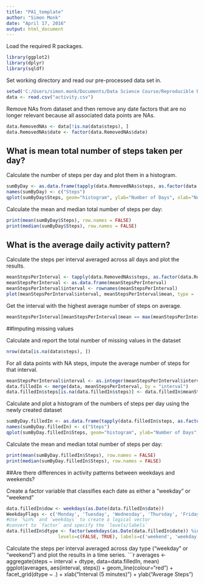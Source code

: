 ```yaml
---
title: "PA1_template"
author: "Simon Monk"
date: "April 17, 2016"
output: html_document
---
```


Load the required R packages.

```r
library(ggplot2)
library(dplyr)
library(sqldf)
```

Set working directory and read our pre-processed data set in.

```r
setwd('C:/Users/simon.monk/Documents/Data Science Course/Reproducible Research')
data <- read.csv("activity.csv")
```

Remove NAs from dataset and then remove any date factors that are no longer relevant because all associated data points are NAs.

```r
data.RemovedNAs <- data[!is.na(data$steps), ]
data.RemovedNAs$date <- factor(data.RemovedNAs$date)
```

## What is mean total number of steps taken per day?

Calculate the number of steps per day and plot them in a histogram.
```r
sumByDay <- as.data.frame(tapply(data.RemovedNAs$steps, as.factor(data.RemovedNAs$date), sum))
names(sumByDay) <- c("Steps")
qplot(sumByDay$Steps, geom="histogram", ylab="Number of Days", xlab="Number of Steps", binwidth = 500)
```

Calculate the mean and median total number of steps per day:

```r
print(mean(sumByDay$Steps), row.names = FALSE)
print(median(sumByDay$Steps), row.names = FALSE)
```

## What is the average daily activity pattern?

Calculate the steps per interval averaged across all days and plot the results.
```r
meanStepsPerInterval <- tapply(data.RemovedNAs$steps, as.factor(data.RemovedNAs$interval), mean)
meanStepsPerInterval <- as.data.frame(meanStepsPerInterval)
meanStepsPerInterval$interval <- rownames(meanStepsPerInterval)
plot(meanStepsPerInterval$interval, meanStepsPerInterval$mean, type = 'l', ylab = "Mean Steps", xlab = "Interval")
```

Get the interval with the highest average number of steps on average.
```r
meanStepsPerInterval[meanStepsPerInterval$mean == max(meanStepsPerInterval$mean), ][1]
```

##Imputing missing values

Calculate and report the total number of missing values in the dataset 
```r
nrow(data[is.na(data$steps), ])
```

For all data points with NA steps, impute the average number of steps for that interval.
```r
meanStepsPerInterval$interval <- as.integer(meanStepsPerInterval$interval)
data.filledIn <- merge(data, meanStepsPerInterval, by = "interval")
data.filledIn$steps[is.na(data.filledIn$steps)] <- data.filledIn$meanStepsPerInterval[is.na(data.filledIn$steps)]
```

Calculate and plot a histogram of the numbers of steps per day using the newly created dataset
```r
sumByDay.filledIn <- as.data.frame(tapply(data.filledIn$steps, as.factor(data.filledIn$date), sum))
names(sumByDay.filledIn) <- c("Steps")
qplot(sumByDay.filledIn$Steps, geom="histogram", ylab="Number of Days", xlab="Number of Steps", binwidth = 500)
```

Calculate the mean and median total number of steps per day:
```r
print(mean(sumByDay.filledIn$Steps), row.names = FALSE)
print(median(sumByDay.filledIn$Steps), row.names = FALSE)
```

##Are there differences in activity patterns between weekdays and weekends?

Create a factor variable that classifies each date as either a "weekday" or "weekend"
```r
data.filledIn$dow <- weekdays(as.Date(data.filledIn$date))
WeekdayFlags <- c('Monday', 'Tuesday', 'Wednesday', 'Thursday', 'Friday')
#Use `%in%` and `weekdays` to create a logical vector
#convert to `factor` and specify the `levels/labels`
data.filledIn$dtype <- factor(weekdays(as.Date(data.filledIn$date)) %in% WeekdayFlags, 
                   levels=c(FALSE, TRUE), labels=c('weekend', 'weekday'))
```

Calculate the steps per interval averaged across day type ("weekday" or "weekend") and plot the results in a time series.
```r
averages <- aggregate(steps ~ interval + dtype, data=data.filledIn, mean)
ggplot(averages, aes(interval, steps)) + geom_line(colour="red") + facet_grid(dtype ~ .) +
  xlab("Interval (5 minutes)") + ylab("Average Steps")
